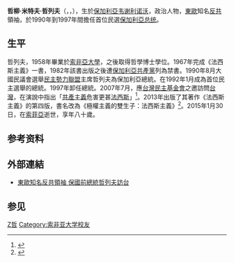{{Infobox Politician
| name          = 哲柳·哲列夫<br />{{lang|bg|Желю Желев}} 
| image         = Zhelyu-Zhelev-20090423.jpg|235px
| office        = 第2任[[保加利亞|保加利亞]][[保加利亞总统|总统]]
| term_start    = 1990年8月1日
| term_end      = 1997年1月22日
| predecessor   = [[佩特尔·姆拉德诺夫|佩特尔·姆拉德诺夫]]
| successor     = [[彼得·斯托揚諾夫|彼得·斯托揚諾夫]] 
| birth_date    = {{birth date|1935|3|3}}
| birth_place   = {{flagicon|BUL}} [[保加利亞王國|保加利亞王國]]斯米亞多沃
| death_date    = {{death date and age|2015|1|30|1935|3|3}}
| death_place   = {{BUL}}[[索菲亞|索菲亞]]
| party         = [[民主勢力聯盟_(保加利亞)|民主勢力聯盟]]
| relations     = 
| residence     = 
| alma_mater    =
| occupation    = 
| profession    = [[哲學|哲學]]
| religion      = [[保加利亞正教會|保加利亞正教會]]
| signature     = 
| website       = 
| footnotes     = 
}}

'''哲柳·米特夫·哲列夫'''（{{lang-bg|Желю Митев Желев}}，{{lang-en|Zhelyu Mitev Zhelev}}，{{bd|1935年|3月3日|2015年|1月30日|catIdx=Zhelev,Zhelyu}}），生於[[保加利亞|保加利亞]][[韦谢利诺沃|韦谢利诺沃]]，政治人物，[[東歐|東歐]]知名[[反共|反共]]領袖，於1990年到1997年間擔任首位民選[[保加利亞总统|保加利亞总统]]。

==生平==
哲列夫，1958年畢業於[[索非亞大學|索非亞大學]]，之後取得哲學博士學位。1967年完成《法西斯主義》一書，1982年該書出版之後遭[[保加利亞共產黨|保加利亞共產黨]]列為禁書。1990年8月大國民議會選舉[[民主勢力聯盟_(保加利亞)|民主勢力聯盟]]主席哲列夫為保加利亞總統。在1992年1月成為首位民主選舉的總統。1997年卸任總統。2007年7月，應[[台灣民主基金會|台灣民主基金會]]之邀訪問[[台灣|台灣]]，在演說中指出「[[共產主義|共產主義]]危害更甚[[法西斯|法西斯]]」<ref>{{Cite web |url=http://news.epochtimes.com.tw/7/7/26/61426.htm |title=存档副本 |access-date=2008-01-25 |archive-url=https://web.archive.org/web/20140810220950/http://news.epochtimes.com.tw/7/7/26/61426.htm |archive-date=2014-08-10 |dead-url=yes }}</ref>。2013年出版了其著作《法西斯主義》的第四版，書名改為《極權主義的雙生子：法西斯主義》<ref>{{cite web |url=http://www.vesti.bg/index.phtml?tid=40&oid=5614331 |title=存档副本 |accessdate=2013-03-18 |deadurl=yes |archiveurl=https://web.archive.org/web/20130319172541/http://www.vesti.bg/index.phtml?tid=40&oid=5614331 |archivedate=2013-03-19 }}</ref>。2015年1月30日，在[[索菲亞|索菲亞]]逝世，享年八十歲。

==参考资料==
<references/>

==外部連結==
*[http://www.epochtimes.com/b5/7/7/23/n1781053.htm 東歐知名反共領袖 保國前總統哲列夫訪台]{{Wayback|url=http://www.epochtimes.com/b5/7/7/23/n1781053.htm |date=20190515013200 }}
==参见==
{{s-start}}
{{s-off}}
{{succession box|title=[[保加利亚总统|保加利亚总统]]
|before=[[佩特尔·姆拉德诺夫|佩特尔·姆拉德诺夫]]
|after=[[彼得·斯托扬诺夫|彼得·斯托扬诺夫]]
|years=1990年－1997年}}
{{s-end}}
{{Cold War figures}}
{{Authority control}}
[[Category:保加利亚總統|Z哲]]
[[Category:索非亚大学校友|Category:索非亚大学校友]]